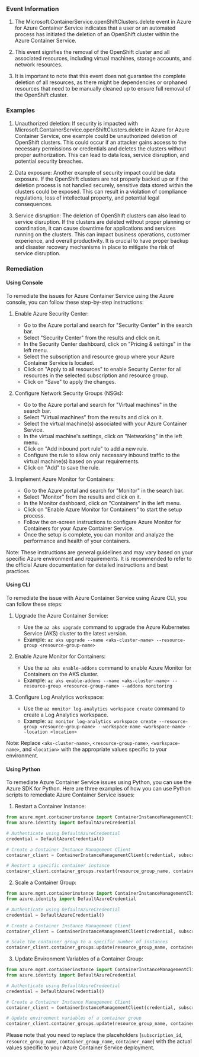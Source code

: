 
### Event Information

1. The Microsoft.ContainerService.openShiftClusters.delete event in Azure for Azure Container Service indicates that a user or an automated process has initiated the deletion of an OpenShift cluster within the Azure Container Service.

2. This event signifies the removal of the OpenShift cluster and all associated resources, including virtual machines, storage accounts, and network resources.

3. It is important to note that this event does not guarantee the complete deletion of all resources, as there might be dependencies or orphaned resources that need to be manually cleaned up to ensure full removal of the OpenShift cluster.


### Examples

1. Unauthorized deletion: If security is impacted with Microsoft.ContainerService.openShiftClusters.delete in Azure for Azure Container Service, one example could be unauthorized deletion of OpenShift clusters. This could occur if an attacker gains access to the necessary permissions or credentials and deletes the clusters without proper authorization. This can lead to data loss, service disruption, and potential security breaches.

2. Data exposure: Another example of security impact could be data exposure. If the OpenShift clusters are not properly backed up or if the deletion process is not handled securely, sensitive data stored within the clusters could be exposed. This can result in a violation of compliance regulations, loss of intellectual property, and potential legal consequences.

3. Service disruption: The deletion of OpenShift clusters can also lead to service disruption. If the clusters are deleted without proper planning or coordination, it can cause downtime for applications and services running on the clusters. This can impact business operations, customer experience, and overall productivity. It is crucial to have proper backup and disaster recovery mechanisms in place to mitigate the risk of service disruption.

### Remediation

#### Using Console

To remediate the issues for Azure Container Service using the Azure console, you can follow these step-by-step instructions:

1. Enable Azure Security Center:
   - Go to the Azure portal and search for "Security Center" in the search bar.
   - Select "Security Center" from the results and click on it.
   - In the Security Center dashboard, click on "Pricing & settings" in the left menu.
   - Select the subscription and resource group where your Azure Container Service is located.
   - Click on "Apply to all resources" to enable Security Center for all resources in the selected subscription and resource group.
   - Click on "Save" to apply the changes.

2. Configure Network Security Groups (NSGs):
   - Go to the Azure portal and search for "Virtual machines" in the search bar.
   - Select "Virtual machines" from the results and click on it.
   - Select the virtual machine(s) associated with your Azure Container Service.
   - In the virtual machine's settings, click on "Networking" in the left menu.
   - Click on "Add inbound port rule" to add a new rule.
   - Configure the rule to allow only necessary inbound traffic to the virtual machine(s) based on your requirements.
   - Click on "Add" to save the rule.

3. Implement Azure Monitor for Containers:
   - Go to the Azure portal and search for "Monitor" in the search bar.
   - Select "Monitor" from the results and click on it.
   - In the Monitor dashboard, click on "Containers" in the left menu.
   - Click on "Enable Azure Monitor for Containers" to start the setup process.
   - Follow the on-screen instructions to configure Azure Monitor for Containers for your Azure Container Service.
   - Once the setup is complete, you can monitor and analyze the performance and health of your containers.

Note: These instructions are general guidelines and may vary based on your specific Azure environment and requirements. It is recommended to refer to the official Azure documentation for detailed instructions and best practices.

#### Using CLI

To remediate the issue with Azure Container Service using Azure CLI, you can follow these steps:

1. Upgrade the Azure Container Service: 
   - Use the `az aks upgrade` command to upgrade the Azure Kubernetes Service (AKS) cluster to the latest version.
   - Example: `az aks upgrade --name <aks-cluster-name> --resource-group <resource-group-name>`

2. Enable Azure Monitor for Containers:
   - Use the `az aks enable-addons` command to enable Azure Monitor for Containers on the AKS cluster.
   - Example: `az aks enable-addons --name <aks-cluster-name> --resource-group <resource-group-name> --addons monitoring`

3. Configure Log Analytics workspace:
   - Use the `az monitor log-analytics workspace create` command to create a Log Analytics workspace.
   - Example: `az monitor log-analytics workspace create --resource-group <resource-group-name> --workspace-name <workspace-name> --location <location>`

Note: Replace `<aks-cluster-name>`, `<resource-group-name>`, `<workspace-name>`, and `<location>` with the appropriate values specific to your environment.

#### Using Python

To remediate Azure Container Service issues using Python, you can use the Azure SDK for Python. Here are three examples of how you can use Python scripts to remediate Azure Container Service issues:

1. Restart a Container Instance:
```python
from azure.mgmt.containerinstance import ContainerInstanceManagementClient
from azure.identity import DefaultAzureCredential

# Authenticate using DefaultAzureCredential
credential = DefaultAzureCredential()

# Create a Container Instance Management Client
container_client = ContainerInstanceManagementClient(credential, subscription_id)

# Restart a specific container instance
container_client.container_groups.restart(resource_group_name, container_group_name, container_name)
```

2. Scale a Container Group:
```python
from azure.mgmt.containerinstance import ContainerInstanceManagementClient
from azure.identity import DefaultAzureCredential

# Authenticate using DefaultAzureCredential
credential = DefaultAzureCredential()

# Create a Container Instance Management Client
container_client = ContainerInstanceManagementClient(credential, subscription_id)

# Scale the container group to a specific number of instances
container_client.container_groups.update(resource_group_name, container_group_name, {'containers': [{'name': container_name}], 'os_type': 'Linux', 'restart_policy': 'Always', 'instance_count': 3})
```

3. Update Environment Variables of a Container Group:
```python
from azure.mgmt.containerinstance import ContainerInstanceManagementClient
from azure.identity import DefaultAzureCredential

# Authenticate using DefaultAzureCredential
credential = DefaultAzureCredential()

# Create a Container Instance Management Client
container_client = ContainerInstanceManagementClient(credential, subscription_id)

# Update environment variables of a container group
container_client.container_groups.update(resource_group_name, container_group_name, {'containers': [{'name': container_name, 'environment_variables': [{'name': 'VAR_NAME', 'value': 'VAR_VALUE'}]}]})
```

Please note that you need to replace the placeholders (`subscription_id`, `resource_group_name`, `container_group_name`, `container_name`) with the actual values specific to your Azure Container Service deployment.

